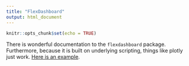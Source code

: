 ```yaml
---
title: "FlexDashboard"
output: html_document
---
```


```r
knitr::opts_chunk$set(echo = TRUE)
```

There is wonderful documentation to the `flexdashboard` package.  Furthermore, because it is built on underlying scripting, things like plotly just work.  [Here is an example](https://rww.science/flexdashboard/flexdashboard.html).
